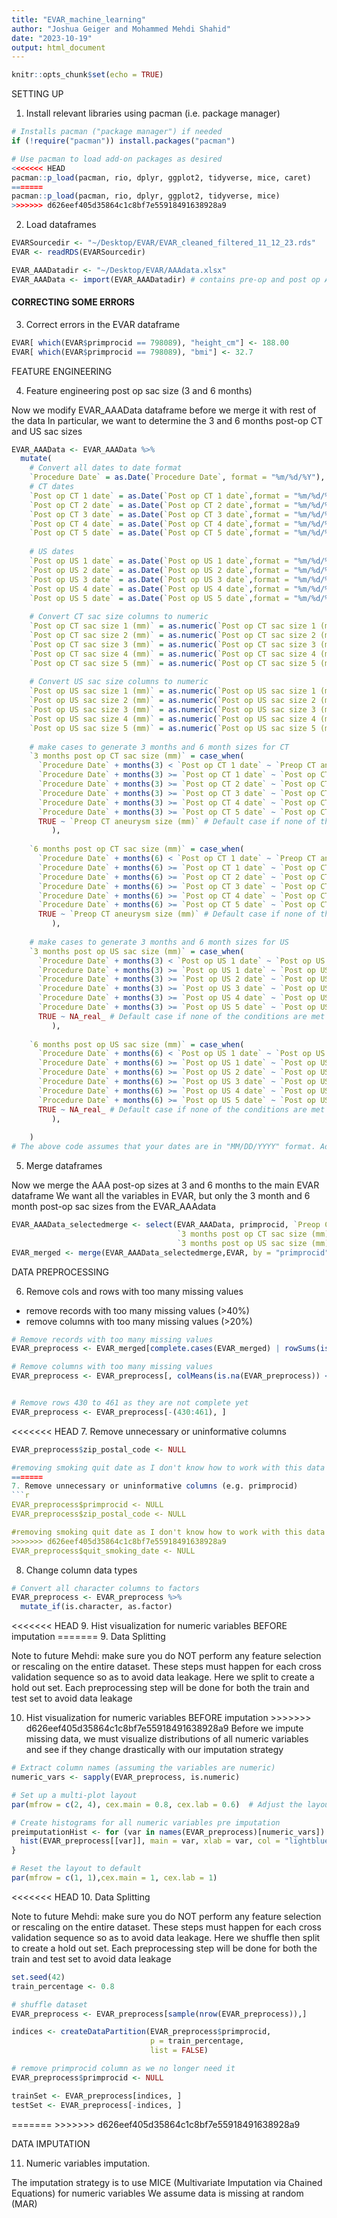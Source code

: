 ```yaml
---
title: "EVAR_machine_learning"
author: "Joshua Geiger and Mohammed Mehdi Shahid"
date: "2023-10-19"
output: html_document
---
```


```r
knitr::opts_chunk$set(echo = TRUE)
```

############## SETTING UP ##########

1. Install relevant libraries using pacman (i.e. package manager)
```r
# Installs pacman ("package manager") if needed
if (!require("pacman")) install.packages("pacman")

# Use pacman to load add-on packages as desired
<<<<<<< HEAD
pacman::p_load(pacman, rio, dplyr, ggplot2, tidyverse, mice, caret) 
=======
pacman::p_load(pacman, rio, dplyr, ggplot2, tidyverse, mice) 
>>>>>>> d626eef405d35864c1c8bf7e55918491638928a9
```

2. Load dataframes
```r
EVARSourcedir <- "~/Desktop/EVAR/EVAR_cleaned_filtered_11_12_23.rds"
EVAR <- readRDS(EVARSourcedir)

EVAR_AAADatadir <- "~/Desktop/EVAR/AAAdata.xlsx"
EVAR_AAAData <- import(EVAR_AAADatadir) # contains pre-op and post op AAA measurements
```

#### CORRECTING SOME ERRORS ################

3. Correct errors in the EVAR dataframe
```r
EVAR[ which(EVAR$primprocid == 798089), "height_cm"] <- 188.00
EVAR[ which(EVAR$primprocid == 798089), "bmi"] <- 32.7
```


############## FEATURE ENGINEERING ##########


4. Feature engineering post op sac size (3 and 6 months)

Now we modify EVAR_AAAData dataframe before we merge it with rest of the data
In particular, we want to determine the 3 and 6 months post-op CT and US sac sizes

```r

EVAR_AAAData <- EVAR_AAAData %>%
  mutate(
    # Convert all dates to date format
    `Procedure Date` = as.Date(`Procedure Date`, format = "%m/%d/%Y"),
    # CT dates
    `Post op CT 1 date` = as.Date(`Post op CT 1 date`,format = "%m/%d/%Y"),
    `Post op CT 2 date` = as.Date(`Post op CT 2 date`,format = "%m/%d/%Y"),
    `Post op CT 3 date` = as.Date(`Post op CT 3 date`,format = "%m/%d/%Y"),
    `Post op CT 4 date` = as.Date(`Post op CT 4 date`,format = "%m/%d/%Y"),
    `Post op CT 5 date` = as.Date(`Post op CT 5 date`,format = "%m/%d/%Y"),
    
    # US dates
    `Post op US 1 date` = as.Date(`Post op US 1 date`,format = "%m/%d/%Y"),
    `Post op US 2 date` = as.Date(`Post op US 2 date`,format = "%m/%d/%Y"),
    `Post op US 3 date` = as.Date(`Post op US 3 date`,format = "%m/%d/%Y"),
    `Post op US 4 date` = as.Date(`Post op US 4 date`,format = "%m/%d/%Y"),
    `Post op US 5 date` = as.Date(`Post op US 5 date`,format = "%m/%d/%Y"),
    
    # Convert CT sac size columns to numeric
    `Post op CT sac size 1 (mm)` = as.numeric(`Post op CT sac size 1 (mm)`),
    `Post op CT sac size 2 (mm)` = as.numeric(`Post op CT sac size 2 (mm)`),
    `Post op CT sac size 3 (mm)` = as.numeric(`Post op CT sac size 3 (mm)`),
    `Post op CT sac size 4 (mm)` = as.numeric(`Post op CT sac size 4 (mm)`),
    `Post op CT sac size 5 (mm)` = as.numeric(`Post op CT sac size 5 (mm)`),
    
    # Convert US sac size columns to numeric
    `Post op US sac size 1 (mm)` = as.numeric(`Post op US sac size 1 (mm)`),
    `Post op US sac size 2 (mm)` = as.numeric(`Post op US sac size 2 (mm)`),
    `Post op US sac size 3 (mm)` = as.numeric(`Post op US sac size 3 (mm)`),
    `Post op US sac size 4 (mm)` = as.numeric(`Post op US sac size 4 (mm)`),
    `Post op US sac size 5 (mm)` = as.numeric(`Post op US sac size 5 (mm)`),
    
    # make cases to generate 3 months and 6 month sizes for CT
    `3 months post op CT sac size (mm)` = case_when(
      `Procedure Date` + months(3) < `Post op CT 1 date` ~ `Preop CT aneurysm size (mm)`,
      `Procedure Date` + months(3) >= `Post op CT 1 date` ~ `Post op CT sac size 1 (mm)`,
      `Procedure Date` + months(3) >= `Post op CT 2 date` ~ `Post op CT sac size 2 (mm)`,
      `Procedure Date` + months(3) >= `Post op CT 3 date` ~ `Post op CT sac size 3 (mm)`,
      `Procedure Date` + months(3) >= `Post op CT 4 date` ~ `Post op CT sac size 4 (mm)`,
      `Procedure Date` + months(3) >= `Post op CT 5 date` ~ `Post op CT sac size 5 (mm)`,
      TRUE ~ `Preop CT aneurysm size (mm)` # Default case if none of the conditions are met
         ),
    
    `6 months post op CT sac size (mm)` = case_when(
      `Procedure Date` + months(6) < `Post op CT 1 date` ~ `Preop CT aneurysm size (mm)`,
      `Procedure Date` + months(6) >= `Post op CT 1 date` ~ `Post op CT sac size 1 (mm)`,
      `Procedure Date` + months(6) >= `Post op CT 2 date` ~ `Post op CT sac size 2 (mm)`,
      `Procedure Date` + months(6) >= `Post op CT 3 date` ~ `Post op CT sac size 3 (mm)`,
      `Procedure Date` + months(6) >= `Post op CT 4 date` ~ `Post op CT sac size 4 (mm)`,
      `Procedure Date` + months(6) >= `Post op CT 5 date` ~ `Post op CT sac size 5 (mm)`,
      TRUE ~ `Preop CT aneurysm size (mm)` # Default case if none of the conditions are met
         ),
    
    # make cases to generate 3 months and 6 month sizes for US
    `3 months post op US sac size (mm)` = case_when(
      `Procedure Date` + months(3) < `Post op US 1 date` ~ `Post op US sac size 1 (mm)`,
      `Procedure Date` + months(3) >= `Post op US 1 date` ~ `Post op US sac size 1 (mm)`,
      `Procedure Date` + months(3) >= `Post op US 2 date` ~ `Post op US sac size 2 (mm)`,
      `Procedure Date` + months(3) >= `Post op US 3 date` ~ `Post op US sac size 3 (mm)`,
      `Procedure Date` + months(3) >= `Post op US 4 date` ~ `Post op US sac size 4 (mm)`,
      `Procedure Date` + months(3) >= `Post op US 5 date` ~ `Post op US sac size 5 (mm)`,
      TRUE ~ NA_real_ # Default case if none of the conditions are met
         ),
    
    `6 months post op US sac size (mm)` = case_when(
      `Procedure Date` + months(6) < `Post op US 1 date` ~ `Post op US sac size 1 (mm)`,
      `Procedure Date` + months(6) >= `Post op US 1 date` ~ `Post op US sac size 1 (mm)`,
      `Procedure Date` + months(6) >= `Post op US 2 date` ~ `Post op US sac size 2 (mm)`,
      `Procedure Date` + months(6) >= `Post op US 3 date` ~ `Post op US sac size 3 (mm)`,
      `Procedure Date` + months(6) >= `Post op US 4 date` ~ `Post op US sac size 4 (mm)`,
      `Procedure Date` + months(6) >= `Post op US 5 date` ~ `Post op US sac size 5 (mm)`,
      TRUE ~ NA_real_ # Default case if none of the conditions are met
         ),
    
    )
# The above code assumes that your dates are in "MM/DD/YYYY" format. Adjust the format accordingly if your dates are in a different format.
```


5. Merge dataframes

Now we merge the AAA post-op sizes at 3 and 6 months to the main EVAR dataframe
We want all the variables in EVAR, but only the 3 month and 6 month post-op sac sizes from the EVAR_AAAdata
```r
EVAR_AAAData_selectedmerge <- select(EVAR_AAAData, primprocid, `Preop CT aneurysm size (mm)`,
                                     `3 months post op CT sac size (mm)`, `6 months post op CT sac size (mm)`,
                                     `3 months post op US sac size (mm)`, `6 months post op US sac size (mm)`)
EVAR_merged <- merge(EVAR_AAAData_selectedmerge,EVAR, by = "primprocid")
```


############## DATA PREPROCESSING ##########

6. Remove cols and rows with too many missing values
- remove records with too many missing values (>40%)
- remove columns with too many missing values (>20%)

```r

# Remove records with too many missing values
EVAR_preprocess <- EVAR_merged[complete.cases(EVAR_merged) | rowSums(is.na(EVAR_merged)) <= ncol(EVAR_merged) * 0.4, ] # 0.4 denotes removing records with more than 40% missing values

# Remove columns with too many missing values
EVAR_preprocess <- EVAR_preprocess[, colMeans(is.na(EVAR_preprocess)) <= nrow(EVAR_preprocess) * 0.2] # 20%


# Remove rows 430 to 461 as they are not complete yet
EVAR_preprocess <- EVAR_preprocess[-(430:461), ]
```

<<<<<<< HEAD
7. Remove unnecessary or uninformative columns
```r
EVAR_preprocess$zip_postal_code <- NULL

#removing smoking quit date as I don't know how to work with this data type with ML for now....
=======
7. Remove unnecessary or uninformative columns (e.g. primprocid)
```r
EVAR_preprocess$primprocid <- NULL
EVAR_preprocess$zip_postal_code <- NULL

#removing smoking quit date as I don't know how to work with this data type with ML
>>>>>>> d626eef405d35864c1c8bf7e55918491638928a9
EVAR_preprocess$quit_smoking_date <- NULL
```


8. Change column data types
```r
# Convert all character columns to factors
EVAR_preprocess <- EVAR_preprocess %>%
  mutate_if(is.character, as.factor)
```


<<<<<<< HEAD
9. Hist visualization for numeric variables BEFORE imputation
=======
9. Data Splitting

Note to future Mehdi: make sure you do NOT perform any feature selection or rescaling on the entire dataset. These steps must happen for each cross validation sequence so as to avoid data leakage. 
Here we split to create a hold out set. Each preprocessing step will be done for both the train and test set to avoid data leakage



10. Hist visualization for numeric variables BEFORE imputation
>>>>>>> d626eef405d35864c1c8bf7e55918491638928a9
Before we impute missing data, we must visualize distributions of all numeric variables and see if they change drastically with our imputation strategy

```r
# Extract column names (assuming the variables are numeric)
numeric_vars <- sapply(EVAR_preprocess, is.numeric)

# Set up a multi-plot layout
par(mfrow = c(2, 4), cex.main = 0.8, cex.lab = 0.6)  # Adjust the layout as needed

# Create histograms for all numeric variables pre imputation
preimputationHist <- for (var in names(EVAR_preprocess)[numeric_vars]) {
  hist(EVAR_preprocess[[var]], main = var, xlab = var, col = "lightblue", border = "black")
}

# Reset the layout to default
par(mfrow = c(1, 1),cex.main = 1, cex.lab = 1)
```

<<<<<<< HEAD
10. Data Splitting

Note to future Mehdi: make sure you do NOT perform any feature selection or rescaling on the entire dataset. These steps must happen for each cross validation sequence so as to avoid data leakage. 
Here we shuffle then split to create a hold out set. 
Each preprocessing step will be done for both the train and test set to avoid data leakage

```r

set.seed(42)
train_percentage <- 0.8

# shuffle dataset
EVAR_preprocess <- EVAR_preprocess[sample(nrow(EVAR_preprocess)),]

indices <- createDataPartition(EVAR_preprocess$primprocid,
                               p = train_percentage,
                               list = FALSE)

# remove primprocid column as we no longer need it
EVAR_preprocess$primprocid <- NULL

trainSet <- EVAR_preprocess[indices, ]
testSet <- EVAR_preprocess[-indices, ]
```

=======
>>>>>>> d626eef405d35864c1c8bf7e55918491638928a9

######## DATA IMPUTATION ###############

11. Numeric variables imputation.

The imputation strategy is to use MICE (Multivariate Imputation via Chained Equations) for numeric variables
We assume data is missing at random (MAR)


```r

```

